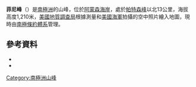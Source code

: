 {{coord|85|37|S|155|50|W|source:GNIS|display=title}}

'''菲尼峰'''（{{lang-en|Feeney Peak}}）是[[南極洲|南極洲]]的山峰，位於[[阿蒙森海岸|阿蒙森海岸]]，處於[[帕特森峰|帕特森峰]]以北13公里，海拔高度1,210米，[[美國地質調查局|美國地質調查局]]根據測量和[[美國海軍|美國海軍]]拍攝的空中照片繪入地圖，現時由[[南極條約體系|南極條約體系]]管理。

==參考資料==
*{{cite gnis | type = antarid | id = 4809| name = Feeney Peak | accessdate = 2012-03-19}}
*{{usgs-gazetteer|id=4809}}

{{Antarctica-geo-stub}}
[[Category:南極洲山峰|Category:南極洲山峰]]